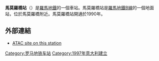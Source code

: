 {{Infobox station
| name          = [[File:Logo_Metropolitane_Italia.svg|20px]] Ponte Mammolo
| type          = 
| style         = Rome Metro
| image         = Metro B - stazione Ponte Mammolo 1010801.JPG
| image_caption = 
| address       = 
| coordinates   = {{Coord|41|55|14|N|12|33|54|E|type:railwaystation_region:IT-RM|display=inline,title}}
| line          = <!-- line information is detailed under "services" -->
| other         = 
| structure     = 地面
| platform      = 
| depth         = 
| levels        = 
| tracks        = 
| parking       = 
| bicycle       = 
| baggage_check = 
| opened        = 1997
| closed        = 
| rebuilt       = 
| electrified   = 
| ADA           = 
| code          = 
| owned         = 羅馬交通局
| zone          = 
| smartcardname = 
| smartcardstatus = 
| former        = 
| passengers    = 
| pass_year     = 
| pass_percent  = 
| pass_system   = 
| mpassengers   = 
| services      = 
| map_locator   = 
| web           = 
}}
'''馬莫羅橋站'''（{{lang-it|Ponte Mammolo}}）是[[羅馬地鐵|羅馬地鐵]]的一個車站。馬莫羅橋站是[[羅馬地鐵B線|羅馬地鐵B線]]的一個地面站，位於馬莫羅橋附近。馬莫羅橋站開通於1990年。

==外部連結==
{{Commonscat-inline|Metropolitana di Roma linea B - Ponte Mammolo}}
* [https://web.archive.org/web/20120215063639/http://www.atac.roma.it/index.asp?p=1&i=56&o=0&a=4&tpg=9&NUM=MBA&st=90048 ATAC site on this station]
{{羅馬地鐵B線}}

[[Category:罗马地铁车站|Category:罗马地铁车站]]
[[Category:1997年意大利建立|Category:1997年意大利建立]]